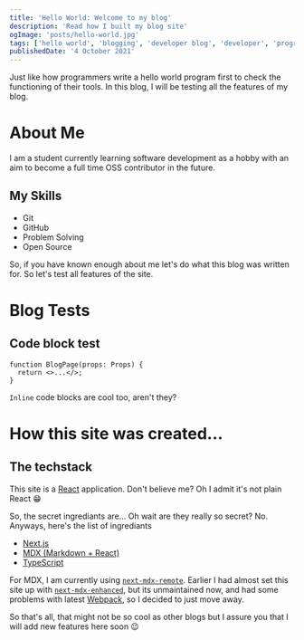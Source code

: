 ```yaml
---
title: 'Hello World: Welcome to my blog'
description: 'Read how I built my blog site'
ogImage: 'posts/hello-world.jpg'
tags: ['hello world', 'blogging', 'developer blog', 'developer', 'programming']
publishedDate: '4 October 2021'
---
```


Just like how programmers write a hello world program first to check the functioning of their tools. In this blog, I will be testing all the features of my blog.

# About Me

I am a student currently learning software development as a hobby with an aim to become a full time OSS contributor in the future.

## My Skills

- Git
- GitHub
- Problem Solving
- Open Source

So, if you have known enough about me let's do what this blog was written for. So let's test all features of the site.

# Blog Tests

## Code block test

```tsx
function BlogPage(props: Props) {
  return <>...</>;
}
```

`Inline` code blocks are cool too, aren't they?

# How this site was created...

## The techstack

This site is a [React](https://reactjs.org) application. Don't believe me? Oh I admit it's not plain React 😁

So, the secret ingrediants are... Oh wait are they really so secret? No. Anyways, here's the list of ingrediants

- [Next.js](https://nextjs.org)
- [MDX (Markdown + React)](https://mdxjs.com)
- [TypeScript](https://typescriptlang.org)

For MDX, I am currently using [`next-mdx-remote`](https://npmjs.com/package/next-mdx-remote). Earlier I had almost set this site up with [`next-mdx-enhanced`](https://npmjs.com/package/next-mdx-enhanced), but its unmaintained now, and had some problems with latest [Webpack](https://webpack.js.org), so I decided to just move away.

So that's all, that might not be so cool as other blogs but I assure you that I will add new features here soon 😉
